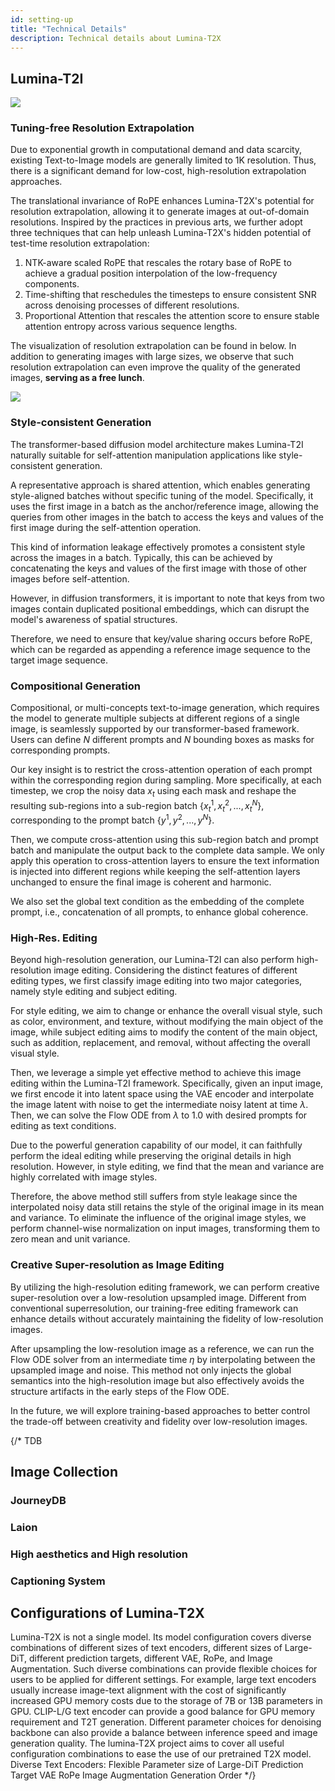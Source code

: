 ```yaml
---
id: setting-up
title: "Technical Details"
description: Technical details about Lumina-T2X
---
```


## Lumina-T2I

<img src="/img/framework/unify_all.png" />

### Tuning-free Resolution Extrapolation

Due to exponential growth in computational demand and data scarcity, existing Text-to-Image models are generally limited to 1K resolution. Thus, there is a significant demand for low-cost, high-resolution extrapolation approaches. 

The translational invariance of RoPE enhances Lumina-T2X's potential for resolution extrapolation, allowing it to generate images at out-of-domain resolutions. Inspired by the practices in previous arts, we further adopt three techniques that can help unleash Lumina-T2X's hidden potential of test-time resolution extrapolation: 

1. NTK-aware scaled RoPE that rescales the rotary base of RoPE to achieve a gradual position interpolation of the low-frequency components.
2. Time-shifting that reschedules the timesteps to ensure consistent SNR across denoising processes of different resolutions.
3. Proportional Attention that rescales the attention score to ensure stable attention entropy across various sequence lengths. 

The visualization of resolution extrapolation can be found in below. In addition to generating images with large sizes, we observe that such resolution extrapolation can even improve the quality of the generated images, **serving as a free lunch**.

<img src="/img/framework/ntk_rope_new.png" />

### Style-consistent Generation

The transformer-based diffusion model architecture makes Lumina-T2I naturally suitable for self-attention manipulation applications like style-consistent generation. 

A representative approach is shared attention, which enables generating style-aligned batches without specific tuning of the model. Specifically, it uses the first image in a batch as the anchor/reference image, allowing the queries from other images in the batch to access the keys and values of the first image during the self-attention operation. 

This kind of information leakage effectively promotes a consistent style across the images in a batch. Typically, this can be achieved by concatenating the keys and values of the first image with those of other images before self-attention. 

However, in diffusion transformers, it is important to note that keys from two images contain duplicated positional embeddings, which can disrupt the model's awareness of spatial structures. 

Therefore, we need to ensure that key/value sharing occurs before RoPE, which can be regarded as appending a reference image sequence to the target image sequence. 

### Compositional Generation

Compositional, or multi-concepts text-to-image generation, which requires the model to generate multiple subjects at different regions of a single image, is seamlessly supported by our transformer-based framework. Users can define $N$ different prompts and $N$ bounding boxes as masks for corresponding prompts. 

Our key insight is to restrict the cross-attention operation of each prompt within the corresponding region during sampling. More specifically, at each timestep, we crop the noisy data $x_t$ using each mask and reshape the resulting sub-regions into a sub-region batch $\{x_t^1, x_t^2, ..., x_t^N\}$, corresponding to the prompt batch $\{y^1, y^2, ..., y^N\}$. 

Then, we compute cross-attention using this sub-region batch and prompt batch and manipulate the output back to the complete data sample. We only apply this operation to cross-attention layers to ensure the text information is injected into different regions while keeping the self-attention layers unchanged to ensure the final image is coherent and harmonic. 

We also set the global text condition as the embedding of the complete prompt, i.e., concatenation of all prompts, to enhance global coherence.

### High-Res. Editing

Beyond high-resolution generation, our Lumina-T2I can also perform high-resolution image editing. Considering the distinct features of different editing types, we first classify image editing into two major categories, namely style editing and subject editing. 

For style editing, we aim to change or enhance the overall visual style, such as color, environment, and texture, without modifying the main object of the image, while subject editing aims to modify the content of the main object, such as addition, replacement, and removal, without affecting the overall visual style. 

Then, we leverage a simple yet effective method to achieve this image editing within the Lumina-T2I framework. Specifically, given an input image, we first encode it into latent space using the VAE encoder and interpolate the image latent with noise to get the intermediate noisy latent at time $\lambda$. Then, we can solve the Flow ODE from $\lambda$ to $1.0$ with desired prompts for editing as text conditions. 

Due to the powerful generation capability of our model, it can faithfully perform the ideal editing while preserving the original details in high resolution. However, in style editing, we find that the mean and variance are highly correlated with image styles. 

Therefore, the above method still suffers from style leakage since the interpolated noisy data still retains the style of the original image in its mean and variance. To eliminate the influence of the original image styles, we perform channel-wise normalization on input images, transforming them to zero mean and unit variance. 

### Creative Super-resolution as Image Editing

By utilizing the high-resolution editing framework, we can perform creative super-resolution over a low-resolution upsampled image. Different from conventional superresolution, our training-free editing framework can enhance details without accurately maintaining the fidelity of low-resolution images. 

After upsampling the low-resolution image as a reference, we can run the Flow ODE solver from an intermediate time $\eta$ by interpolating between the upsampled image and noise. This method not only injects the global semantics into the high-resolution image but also effectively avoids the structure artifacts in the early steps of the Flow ODE. 

In the future, we will explore training-based approaches to better control the trade-off between creativity and fidelity over low-resolution images. 


{/* TDB

## Image Collection

###  JourneyDB

### Laion

### High aesthetics and High resolution 

### Captioning System

## Configurations of Lumina-T2X

Lumina-T2X is not a single model. Its model configuration covers diverse combinations of different sizes of text encoders, different sizes of Large-DiT, different prediction targets, different VAE, RoPe, and Image Augmentation. Such diverse combinations can provide flexible choices for users to be applied for different settings. For example, large text encoders usually increase image-text alignment with the cost of significantly increased GPU memory costs due to the storage of 7B or 13B parameters in GPU. CLIP-L/G text encoder can provide a good balance for GPU memory requirement and T2T generation. Different parameter choices for denoising backbone can also provide a balance between inference speed and image generation quality. The lumina-T2X project aims to cover all useful configuration combinations to ease the use of our pretrained T2X model. 
Diverse Text Encoders:
Flexible Parameter size of Large-DiT
Prediction Target
VAE
RoPe
Image Augmentation
Generation Order
 */}
